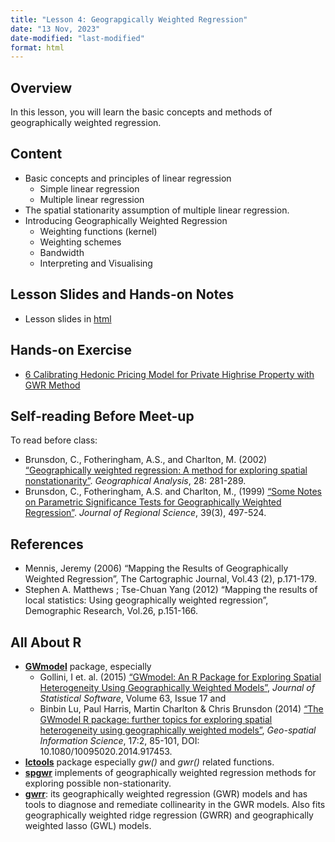 ```yaml
---
title: "Lesson 4: Geograpgically Weighted Regression"
date: "13 Nov, 2023"
date-modified: "last-modified"
format: html
---
```


## Overview

In this lesson, you will learn the basic concepts and methods of geographically weighted regression.

## Content

-   Basic concepts and principles of linear regression
    -   Simple linear regression
    -   Multiple linear regression
-   The spatial stationarity assumption of multiple linear regression.
-   Introducing Geographically Weighted Regression
    -   Weighting functions (kernel)
    -   Weighting schemes
    -   Bandwidth
    -   Interpreting and Visualising

## Lesson Slides and Hands-on Notes

-   Lesson slides in [html](../lesson/Lesson04/Lesson04-gwr.html)

## Hands-on Exercise

-   [6 Calibrating Hedonic Pricing Model for Private Highrise Property with GWR Method](https://r4gdsa.netlify.app/chap06.html)

## Self-reading Before Meet-up

To read before class:

-   Brunsdon, C., Fotheringham, A.S., and Charlton, M. (2002) ["Geographically weighted regression: A method for exploring spatial nonstationarity"](https://onlinelibrary.wiley.com/doi/10.1111/j.1538-4632.1996.tb00936.x). *Geographical Analysis*, 28: 281-289.
-   Brunsdon, C., Fotheringham, A.S. and Charlton, M., (1999) ["Some Notes on Parametric Significance Tests for Geographically Weighted Regression"](https://onlinelibrary.wiley.com/doi/abs/10.1111/0022-4146.00146). *Journal of Regional Science*, 39(3), 497-524.

## References

-   Mennis, Jeremy (2006) "Mapping the Results of Geographically Weighted Regression", The Cartographic Journal, Vol.43 (2), p.171-179.
-   Stephen A. Matthews ; Tse-Chuan Yang (2012) "Mapping the results of local statistics: Using geographically weighted regression", Demographic Research, Vol.26, p.151-166.

## All About R

-   [**GWmodel**](https://cran.r-project.org/web/packages/GWmodel/) package, especially
    -   Gollini, I et. al. (2015) ["GWmodel: An R Package for Exploring Spatial Heterogeneity Using Geographically Weighted Models"](https://www.jstatsoft.org/article/view/v063i17), *Journal of Statistical Software*, Volume 63, Issue 17 and
    -   Binbin Lu, Paul Harris, Martin Charlton & Chris Brunsdon (2014) ["The GWmodel R package: further topics for exploring spatial heterogeneity using geographically weighted models"](https://www.tandfonline.com/doi/full/10.1080/10095020.2014.917453), *Geo-spatial Information Science*, 17:2, 85-101, DOI: 10.1080/10095020.2014.917453.
-   [**lctools**](https://cran.r-project.org/web/packages/lctools/index.html) package especially *gw()* and *gwr()* related functions.
-   [**spgwr**](https://cran.r-project.org/web/packages/spgwr/index.html) implements of geographically weighted regression methods for exploring possible non-stationarity.
-   [**gwrr**](https://cran.r-project.org/web/packages/gwrr/index.html): its geographically weighted regression (GWR) models and has tools to diagnose and remediate collinearity in the GWR models. Also fits geographically weighted ridge regression (GWRR) and geographically weighted lasso (GWL) models.
